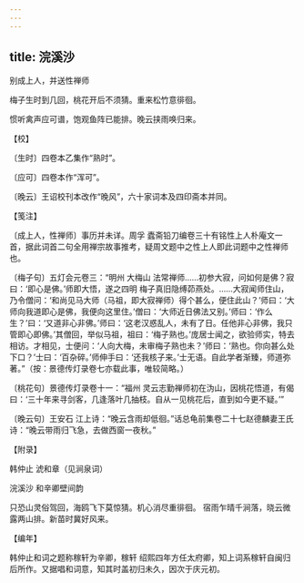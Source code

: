 ```yaml
---
---
---
```

title: 浣溪沙
---



别成上人，并送性禅师





梅子生时到几回，桃花开后不须猜。重来松竹意徘徊。

惯听禽声应可谱，饱观鱼阵已能排。晚云挟雨唤归来。





【校】


〔生时〕四卷本乙集作“熟时”。

〔应可〕四卷本作“浑可”。

〔晚云〕王诏校刊本改作“晚风”，六十家词本及四印斋本并同。





【笺注】


〔成上人，性禅师〕事历并未详。周孚 蠹斋铅刀编卷三十有铭性上人朴庵文一首，据此词首二句全用禅宗故事推考，疑周文题中之性上人即此词题中之性禅师也。

〔梅子句〕五灯会元卷三：“明州 大梅山 法常禅师……初参大寂，问如何是佛？寂曰：‘即心是佛。’师即大悟，遂之四明 梅子真旧隐缚茆燕处。……大寂闻师住山，乃令僧问：‘和尚见马大师（马祖，即大寂禅师）得个甚么，便住此山？’师曰：‘大师向我道即心是佛，我便向这里住。’僧曰：‘大师近日佛法又别。’师曰：‘作么生？’曰：‘又道非心非佛。’师曰：‘这老汉惑乱人，未有了日。任他非心非佛，我只管即心即佛。’其僧回，举似马祖，祖曰：‘梅子熟也。’庞居士闻之，欲验师实，特去相访。才相见，士便问：‘人向大梅，未审梅子熟也未？’师曰：‘熟也。你向甚么处下口？’士曰：‘百杂碎。’师伸手曰：‘还我核子来。’士无语。自此学者渐臻，师道弥著。”（按：景德传灯录卷七亦载此事，唯较简略。）

〔桃花句〕景德传灯录卷十一：“福州 灵云志勤禅师初在沩山，因桃花悟道，有偈曰：‘三十年来寻剑客，几逢落叶几抽枝。自从一见桃花后，直到如今更不疑。’”

〔晚云句〕王安石 江上诗：“晚云含雨却低徊。”话总龟前集卷二十七赵德麟妻王氏诗：“晚云带雨归飞急，去做西窗一夜秋。”





【附录】


韩仲止 淲和章（见涧泉词）

浣溪沙 和辛卿壁间韵

只恐山灵俗驾回，海鸥飞下莫惊猜。机心消尽重徘徊。 宿雨乍晴千涧落，晓云微露两山排。新苗时冀好风来。





【编年】


韩仲止和词之题称稼轩为辛卿，稼轩 绍熙四年方任太府卿，知上词系稼轩自闽归后所作。又据唱和词意，知其时盖初归未久，因次于庆元初。